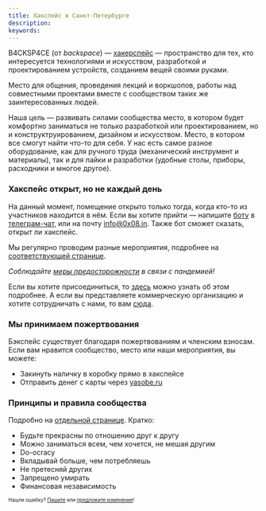```yaml
---
title: Хакспейс в Санкт-Петербурге
description: 
keywords: 
---
```


B4CKSP4CE (от *backspace*) — [хакерспейс](https://ru.wikipedia.org/wiki/Хакерспейс) — пространство для тех, кто интересуется технологиями и искусством, разработкой и проектированием устройств, созданием вещей своими руками.

Место для общения, проведения лекций и воркшопов, работы над совместными проектами вместе с сообществом таких же заинтересованных людей.

Наша цель — развивать силами сообщества место, в котором будет комфортно заниматься не только разработкой или проектированием, но и конструктруированием, дизайном и искусством. Место, в котором все смогут найти что-то для себя. У нас есть самое разное оборудование, как для ручного труда (механический инструмент и материалы), так и для пайки и разработки (удобные столы, приборы, расходники и многое другое).


### Хакспейс открыт, но не каждый день
На данный момент, помещение открыто только тогда, когда кто-то из участников находится в нём. Если вы хотите прийти — напишите [боту](tg://resolve/?domain=@b4cksp4ce_bot) в [телеграм-чат](tg://resolve/?domain=backspace_chat), или на почту [info@0x08.in](mailto:info@0x08.in). Также бот сможет сказать, открыт ли хакспейс.

Мы регулярно проводим разные мероприятия, подробнее на [соответствующей странице](/events).

_Соблюдайте [меры предосторожности](/wiki/sars-cov-2) в связи с пандемией!_

Если вы хотите присоединиться, то [здесь](/wiki/participants) можно узнать об этом подробнее. А если вы представляете коммерческую организацию и хотите сотрудничать с нами, то вам [сюда](/wiki/partnership).

### Мы принимаем пожертвования
Бэкспейс существует благодаря пожертвованиям и членским взносам. Если вам нравится сообщество, место или наши мероприятия, вы можете:
* Закинуть наличку в коробку прямо в хакспейсе
* Отправить денег с карты через [yasobe.ru](https://yasobe.ru/na/b4cksp4ce)

### Принципы и правила сообщества
Подробно на [отдельной странице](/wiki/principles-rules). Кратко:

* Будьте прекрасны по отношению друг к другу
* Можно заниматься всем, чем хочется, не мешая другим
* Do-ocracy
* Вкладывай больше, чем потребляешь
* Не претесняй других
* Запрещено умирать
* Финансовая независимость


<sub><sup>Нашли ошибку? [Пишите](mailto:info@0x08.in) или [предложите изменение](https://github.com/b4ck5p4c3/0x08.in)!</sup></sub>
